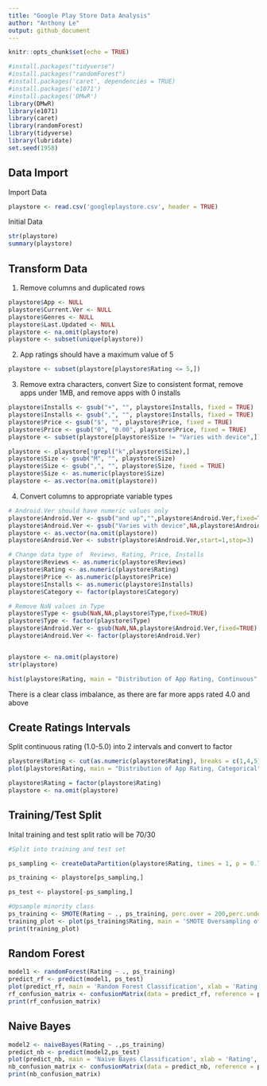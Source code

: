 ---
title: "Google Play Store Data Analysis"
author: "Anthony Le"
output: github_document
---

```{r setup, include=FALSE}
knitr::opts_chunk$set(echo = TRUE)
```

```{r,echo=FALSE}
#install.packages("tidyverse")
#install.packages("randomForest")
#install.packages('caret', dependencies = TRUE)
#install.packages('e1071')
#install.packages('DMwR')
library(DMwR)
library(e1071)
library(caret)
library(randomForest)
library(tidyverse)
library(lubridate)
set.seed(1958)
```

## Data Import

Import Data 
```{r}
playstore <- read.csv('googleplaystore.csv', header = TRUE)
```


Initial Data
```{r,echo=FALSE}
str(playstore)
summary(playstore)

```

## Transform Data

1. Remove columns and duplicated rows

```{r, echo=FALSE}
playstore$App <- NULL
playstore$Current.Ver <- NULL
playstore$Genres <- NULL
playstore$Last.Updated <- NULL
playstore <- na.omit(playstore)
playstore <- subset(unique(playstore))

```
2. App ratings should have a maximum value of 5

```{r, echo=FALSE}
playstore <- subset(playstore[playstore$Rating <= 5,])

```


3. Remove extra characters, convert Size to consistent format, remove apps under 1MB, and remove apps with 0 installs

```{r,echo=FALSE}
playstore$Installs <- gsub("+", "", playstore$Installs, fixed = TRUE)
playstore$Installs <- gsub(",", "", playstore$Installs, fixed = TRUE)
playstore$Price <- gsub("$", "", playstore$Price, fixed = TRUE)
playstore$Price <- gsub("0", "0.00", playstore$Price, fixed = TRUE)
playstore <- subset(playstore[playstore$Size != "Varies with device",])

playstore <- playstore[!grepl("k",playstore$Size),]
playstore$Size <- gsub("M", "", playstore$Size)
playstore$Size <- gsub(",", "", playstore$Size, fixed = TRUE)
playstore$Size <- as.numeric(playstore$Size)
playstore <- as.vector(na.omit(playstore))


```


4. Convert columns to appropriate variable types

```{r, echo=FALSE}

# Android.Ver should have numeric values only
playstore$Android.Ver <- gsub("and up","",playstore$Android.Ver,fixed=TRUE)
playstore$Android.Ver <- gsub("Varies with device",NA,playstore$Android.Ver)
playstore <- as.vector(na.omit(playstore))
playstore$Android.Ver <- substr(playstore$Android.Ver,start=1,stop=3)

# Change data type of  Reviews, Rating, Price, Installs
playstore$Reviews <- as.numeric(playstore$Reviews)
playstore$Rating <- as.numeric(playstore$Rating)
playstore$Price <- as.numeric(playstore$Price)
playstore$Installs <- as.numeric(playstore$Installs)
playstore$Category <- factor(playstore$Category)

# Remove NaN values in Type
playstore$Type <- gsub(NaN,NA,playstore$Type,fixed=TRUE)
playstore$Type <- factor(playstore$Type)
playstore$Android.Ver <- gsub(NaN,NA,playstore$Android.Ver,fixed=TRUE)
playstore$Android.Ver <- factor(playstore$Android.Ver)


playstore <- na.omit(playstore)
str(playstore)
```


```{r, echo=FALSE}
hist(playstore$Rating, main = "Distribution of App Rating, Continuous", breaks = 100, xlim = c(0,5), xlab = "Rating", ylab = "Count", col="gold")

```

There is a clear class imbalance, as there are far more apps rated 4.0 and above

## Create Ratings Intervals

Split continuous rating (1.0-5.0) into 2 intervals and convert to factor
```{r}
playstore$Rating <- cut(as.numeric(playstore$Rating), breaks = c(1,4,5), labels = c('Mediocre','High'))
plot(playstore$Rating, main = "Distribution of App Rating, Categorical", xlab = "Rating", ylab = "Count", col="red")

playstore$Rating = factor(playstore$Rating)
playstore <- na.omit(playstore)

```


## Training/Test Split

Inital training and test split ratio will be 70/30

```{r,echo=FALSE}

#Split into training and test set

ps_sampling <- createDataPartition(playstore$Rating, times = 1, p = 0.7, list = FALSE)

ps_training <- playstore[ps_sampling,]

ps_test <- playstore[-ps_sampling,]

#Upsample minority class
ps_training <- SMOTE(Rating ~ ., ps_training, perc.over = 200,perc.under = 150)
training_plot <- plot(ps_training$Rating, main = 'SMOTE Oversampling of Training Set', xlab = 'Rating', ylab = 'Count')
print(training_plot)
```

## Random Forest

```{r}
model1 <- randomForest(Rating ~ ., ps_training)
predict_rf <- predict(model1, ps_test)
plot(predict_rf, main = 'Random Forest Classification', xlab = 'Rating', ylab = 'Count',col = 'darkgreen')
rf_confusion_matrix <- confusionMatrix(data = predict_rf, reference = ps_test$Rating, positive = 'Mediocre')
print(rf_confusion_matrix)

```
## Naive Bayes 
```{r}
model2 <- naiveBayes(Rating ~ .,ps_training)
predict_nb <- predict(model2,ps_test)
plot(predict_nb, main = 'Naive Bayes Classification', xlab = 'Rating', ylab = 'Count',col = 'lightblue')
nb_confusion_matrix <- confusionMatrix(data = predict_nb, reference = ps_test$Rating, positive = 'Mediocre')
print(nb_confusion_matrix)

```